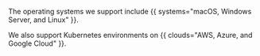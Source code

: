 The operating systems we support include {{ systems="macOS, Windows Server, and Linux" }}.

We also support Kubernetes environments on {{ clouds="AWS, Azure, and Google Cloud" }}.
